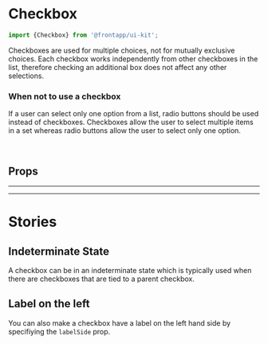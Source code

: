 
<Meta title="Components/Checkbox" of={Checkbox} />

# Checkbox

<Canvas>
  <Story id="components-checkbox--basic" />
</Canvas>

```typescript
import {Checkbox} from '@frontapp/ui-kit';
```

Checkboxes are used for multiple choices, not for mutually exclusive choices. Each checkbox works independently
from other checkboxes in the list, therefore checking an additional box does not affect any other selections.

### When not to use a checkbox

If a user can select only one option from a list, radio buttons should be used instead of checkboxes. Checkboxes
allow the user to select multiple items in a set whereas radio buttons allow the user to select only one option.

<br />

## Props

<PureArgsTable of={Checkbox} />

<hr />
<hr />

# Stories

## Indeterminate State

<Canvas>
  <Story id="components-checkbox--indeterminate" />
</Canvas>

A checkbox can be in an indeterminate state which is typically used when there are checkboxes that are tied to a parent
checkbox.

## Label on the left

<Canvas>
  <Story id="components-checkbox--basic-reverse" />
</Canvas>

You can also make a checkbox have a label on the left hand side by specifiying the `labelSide` prop.
